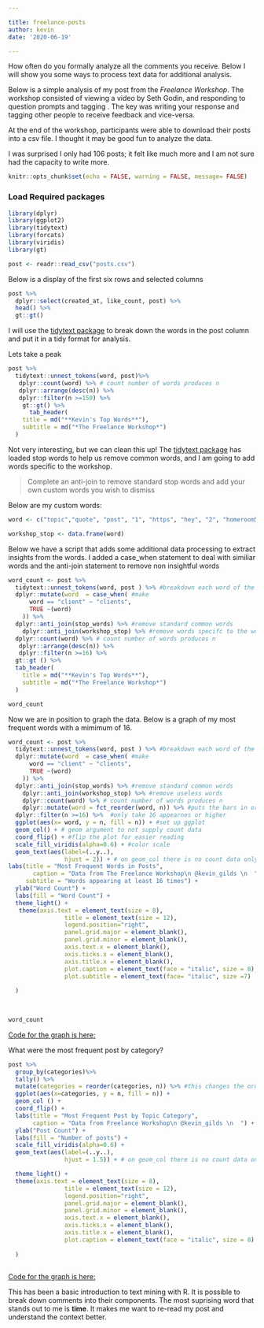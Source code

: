```yaml
---

title: freelance-posts 
author: kevin 
date: '2020-06-19' 

---
```


How often do you formally analyze all the comments you receive. Below I will show you some ways to process text data for additional analysis.

Below is a simple analysis of my post from the *Freelance Workshop*. The workshop consisted of viewing a video by Seth Godin, and responding to question prompts and tagging . The key was writing your response and tagging other people to receive feedback and vice-versa.

At the end of the workshop, participants were able to download their posts into a csv file. I thought it may be good fun to analyze the data.

I was surprised I only had 106 posts; it felt like much more and I am not sure had the capacity to write more.

```r
knitr::opts_chunk$set(echo = FALSE, warning = FALSE, message= FALSE)

```

### Load Required packages

```r



library(dplyr)
library(ggplot2)
library(tidytext)
library(forcats)
library(viridis)
library(gt)
```

```r
post <- readr::read_csv("posts.csv")


```

Below is a display of the first six rows and selected columns

```r

post %>%
  dplyr::select(created_at, like_count, post) %>%
  head() %>%
  gt::gt()

```

I will use the [tidytext package](https://github.com/juliasilge/tidytext) to break down the words in the post column and put it in a tidy format for analysis.

Lets take a peak

```r
post %>%
  tidytext::unnest_tokens(word, post)%>%
   dplyr::count(word) %>% # count number of words produces n
   dplyr::arrange(desc(n)) %>%
   dplyr::filter(n >=150) %>%
    gt::gt() %>%
      tab_header(
    title = md("**Kevin's Top Words**"),
    subtitle = md("*The Freelance Workshop*")
  )

```

Not very interesting, but we can clean this up! The [tidytext package](https://github.com/juliasilge/tidytext) has loaded stop words to help us remove common words, and I am going to add words specific to the workshop.

> Complete an anti-join to remove standard stop words and add your own custom words you wish to dismiss

Below are my custom words:

```r

word <- c("topic","quote", "post", "1", "https", "hey", "2", "homeroom5", "5", "3", "6", "_kevin_", "_imposter_", "34974", "you’re")

workshop_stop <- data.frame(word)


```

Below we have a script that adds some additional data processing to extract insights from the words. I added a case_when statement to deal with similiar words and the anti-join statement to remove non insightful words

```r

word_count <- post %>%
  tidytext::unnest_tokens(word, post ) %>% #breakdown each word of the character vector
  dplyr::mutate(word  = case_when( #make 
      word == "client" ~ "clients",
      TRUE ~(word)
    )) %>%  
  dplyr::anti_join(stop_words) %>% #remove standard common words
    dplyr::anti_join(workshop_stop) %>% #remove words specifc to the workshop that are not of valle
  dplyr::count(word) %>% # count number of words produces n
   dplyr::arrange(desc(n)) %>%
   dplyr::filter(n >=16) %>%
  gt::gt () %>%
  tab_header(
    title = md("**Kevin's Top Words**"),
    subtitle = md("*The Freelance Workshop*")
  )

word_count

```

Now we are in position to graph the data. Below is a graph of my most frequent words with a mimimum of 16.

```r

word_count <- post %>%
  tidytext::unnest_tokens(word, post ) %>% #breakdown each word of the character vector
  dplyr::mutate(word  = case_when( #make 
      word == "client" ~ "clients",
      TRUE ~(word)
    )) %>%  
  dplyr::anti_join(stop_words) %>% #remove standard common words
    dplyr::anti_join(workshop_stop) %>% #remove useless words
    dplyr::count(word) %>% # count number of words produces n
    dplyr::mutate(word = fct_reorder(word, n)) %>% #puts the bars in order 
  dplyr::filter(n >=16) %>%  #only take 16 appearnes or higher
  ggplot(aes(x= word, y = n, fill = n)) + #set up ggplot 
  geom_col() + # geom argument to not supply count data
  coord_flip() + #flip the plot for easier reading
  scale_fill_viridis(alpha=0.6) + #color scale
  geom_text(aes(label=(..y..),
                hjust = 2)) + # on geom_col there is no count data only; you supply the y
labs(title = "Most Frequent Words in Posts",
       caption = "Data from The Freelance Workshop\n @kevin_gilds \n  ",
     subtitle = "Words appearing at least 16 times") +
  ylab("Word Count") +
  labs(fill = "Word Count") +
  theme_light() +
   theme(axis.text = element_text(size = 8), 
                title = element_text(size = 12), 
                legend.position="right", 
                panel.grid.major = element_blank(), 
                panel.grid.minor = element_blank(),
                axis.text.x = element_blank(),
                axis.ticks.x = element_blank(),
                axis.title.x = element_blank(),
                plot.caption = element_text(face = "italic", size = 8),
                plot.subtitle = element_text(face= "italic", size =7)
                
  )
    
    

word_count

```

[Code for the graph is here:](https://gitlab.com/kgilds/kevinsblog2/-/blob/master/content/post/freelance/2020-06-19-freelance-posts.Rmd)

What were the most frequent post by category?

```r
post %>%
  group_by(categories)%>%
  tally() %>%
  mutate(categories = reorder(categories, n)) %>% #this changes the order 
  ggplot(aes(x=categories, y = n, fill = n)) +
  geom_col () +
  coord_flip() +
  labs(title = "Most Frequent Post by Topic Category",
       caption = "Data from Freelance Workshop\n @kevin_gilds \n  ") +
  ylab("Post Count") +
  labs(fill = "Number of posts") +
  scale_fill_viridis(alpha=0.6) +
  geom_text(aes(label=(..y..),
                hjust = 1.5)) + # on geom_col there is no count data only; you supply the y

  theme_light() +
  theme(axis.text = element_text(size = 8), 
                title = element_text(size = 12), 
                legend.position="right", 
                panel.grid.major = element_blank(), 
                panel.grid.minor = element_blank(),
                axis.text.x = element_blank(),
                axis.ticks.x = element_blank(),
                axis.title.x = element_blank(),
                plot.caption = element_text(face = "italic", size = 8)
                
  )
  
```

[Code for the graph is here:](https://gitlab.com/kgilds/kevinsblog2/-/blob/master/content/post/freelance/2020-06-19-freelance-posts.Rmd)

This has been a basic introduction to text mining with R. It is possible to break down comments into their components. The most suprising word that stands out to me is **time**. It makes me want to re-read my post and understand the context better.
